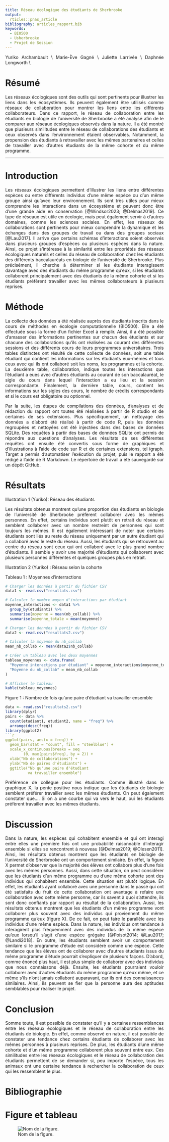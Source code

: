 ```yaml
---
title: Réseau écologique des étudiants de Sherbrooke
output:
  rticles::pnas_article
bibliography: articles_rapport.bib
keywords:
  - BIO500
  - Usherbrooke
  - Projet de Session
---
```


```{=html}
<style>
body {
text-align: justify}
</style>
```
\section*{Auteurs}

Yuriko Archambault \\ Marie-Ève Gagné \\ Juliette Larrivée \\ Daphnée Longworth \\

# Résumé

Les réseaux écologiques sont des outils qui sont pertinents pour illustrer les liens dans les écosystèmes. Ils peuvent également être utilisés comme réseaux de collaboration pour montrer les liens entre les différents collaborateurs. Dans ce rapport, le réseau de collaboration entre les étudiants en biologie de l'université de Sherbrooke a été analysé afin de le comparer aux réseaux écologiques observés dans la nature. Il a été montré que plusieurs similitudes entre le réseau de collaborations des étudiants et ceux observés dans l'environnement étaient observables. Notamment, la propension des étudiants à retravailler avec les mêmes partenaires et celles de travailler avec d'autres étudiants de la même cohorte et du même programme.

------------------------------------------------------------------------

# Introduction

Les réseaux écologiques permettent d'illustrer les liens entre différentes espèces ou entre différents individus d'une même espèce ou d'un même groupe ainsi qu'avec leur environnement. Ils sont très utiles pour mieux comprendre les interactions dans un écosystème et peuvent donc être d'une grande aide en conservation [@Windsor2023; @Delmas2019]. Ce type de réseaux est utile en écologie, mais peut également servir à d'autres domaines, comme les sciences sociales. En effet, les réseaux de collaborations sont pertinents pour mieux comprendre la dynamique et les échanges dans des groupes de travail ou dans des groupes sociaux [@Lau2017]. Il arrive que certains schémas d'interactions soient observés dans plusieurs groupes d'espèces ou plusieurs espèces dans la nature. Ainsi, ce projet s'intéresse à la similarité entre les propriétés des réseaux écologiques naturels et celles du réseau de collaboration chez les étudiants des différents baccalauréats en biologie de l'université de Sherbrooke. Plus précisément, il cherche à déterminer si les étudiants interagissent davantage avec des étudiants du même programme qu'eux, si les étudiants collaborent principalement avec des étudiants de la même cohorte et si les étudiants préfèrent travailler avec les mêmes collaborateurs à plusieurs reprises.

# Méthode

La collecte des données a été réalisée auprès des étudiants inscrits dans le cours de méthodes en écologie computationnelle (BIO500). Elle a été effectuée sous la forme d'un fichier Excel à remplir. Ainsi, il a été possible d'amasser des informations pertinentes sur chacun des étudiants et sur chacune des collaborations qu'ils ont réalisées au courant des différentes sessions et des différents cours de leurs programmes universitaires. Trois tables distinctes ont résulté de cette collecte de données, soit une table étudiant qui contient les informations sur les étudiants eux-mêmes et tous ceux avec qui ils ont collaboré soit les noms, les programmes et la cohorte. La deuxième table, collaboration, indique toutes les interactions que l'étudiant a eues avec d'autres étudiants au courant de son baccalauréat, le sigle du cours dans lequel l'interaction a eu lieu et la session correspondante. Finalement, la dernière table, cours, contient les informations sur les sigles des cours, le nombre de crédits correspondants et si le cours est obligatoire ou optionnel.

Par la suite, les étapes de compilations des données, d'analyses et de rédaction du rapport ont toutes été réalisées à partir de R studio et de certaines de ses extensions. Plus spécifiquement, un nettoyage des données a d'abord été réalisé à partir de code R, puis les données regroupées et nettoyées ont été injectées dans des bases de données SQLite. Des requêtes à partir des bases de données SQLite ont permis de répondre aux questions d'analyses. Les résultats de ses différentes requêtes ont ensuite été convertis sous forme de graphiques et d'illustrations à l'aide de code sur R et de certaines extensions, tel igraph. Target a permis d'automatiser l'exécution du projet, puis le rapport a été rédigé à l'aide de R Markdown. Le répertoire de travail a été sauvegardé sur un dépôt GitHub.

# Résultats

Illustration 1 (Yuriko): Réseau des étudiants

Les résultats obtenus montrent qu'une proportion des étudiants en biologie de l'université de Sherbrooke préfèrent collaborer avec les mêmes personnes. En effet, certains individus sont plutôt en retrait du réseau et semblent collaborer avec un nombre restreint de personnes qui sont toujours les mêmes. Il est également intéressant de noter que certains étudiants sont liés au reste du réseau uniquement par un autre étudiant qui a collaboré avec le reste du réseau. Aussi, les étudiants qui se retrouvent au centre du réseau sont ceux qui ont collaboré avec le plus grand nombre d'étudiants. Il semble y avoir une majorité d'étudiants qui collaborent avec plusieurs personnes différentes et quelques groupes plus en retrait.

Illustration 2 (Yuriko) : Réseau selon la cohorte

Tableau 1 : Moyennes d'interractions
```r
# Charger les données à partir du fichier CSV
data1 <- read.csv("resultats.csv")

# Calculer le nombre moyen d'interactions par étudiant
moyenne_interactions <- data1 %>%
  group_by(etudiant1) %>%
  summarise(moyenne = mean(nb_collab)) %>%
  summarise(moyenne_totale = mean(moyenne))

# Charger les données à partir du fichier CSV
data2 <- read.csv("resultats2.csv")

# Calculer la moyenne du nb_collab
mean_nb_collab <- mean(data2$nb_collab)

# Créer un tableau avec les deux moyennes
tableau_moyennes <- data.frame(
  "Moyenne interactions par étudiant" = moyenne_interactions$moyenne_totale,
  "Moyenne du nb_collab" = mean_nb_collab
)

# Afficher le tableau
kable(tableau_moyennes)
```


Figure 1 : Nombre de fois qu'une paire d'étudiant va travailler ensemble 

```r
data <- read.csv("resultats2.csv")
library(dplyr)
pairs <- data %>%
  count(etudiant1, etudiant2, name = "freq") %>%
  arrange(desc(freq))
library(ggplot2)
```r
ggplot(pairs, aes(x = freq)) +
  geom_bar(stat = "count", fill = "steelblue") +
  scale_x_continuous(breaks = seq
        (0, max(pairs$freq), by = 2)) +
  xlab("Nb de collaborations") +
  ylab("Nb de paires d'étudiants") +
  ggtitle("Nb qu'une paire d'étudiant 
          va travailler ensemble")

```

Préférence de collègue pour les étudiants. Comme illustré dans le graphique X, la pente positive nous indique que les étudiants de biologie semblent préférer travailler avec les mêmes étudiants. On peut également constater que.... Si on a une courbe qui va vers le haut, oui les étudiants préfèrent travailler avec les mêmes étudiants.

# Discussion

Dans la nature, les espèces qui cohabitent ensemble et qui ont interagi entre elles une première fois ont une probabilité raisonnable d'interagir ensemble si elles se rencontrent à nouveau [@Delmas2019; @Olesen2011]. Ainsi, les résultats obtenus montrent que les étudiants en biologie de l'université de Sherbrooke ont un comportement similaire. En effet, la figure X permet d'observer que la majorité des élèves ont collaboré plus d'une fois avec les mêmes personnes. Aussi, dans cette situation, on peut considérer que les étudiants d'un même programme ou d'une même cohorte sont des individus qui cohabitent ensemble. Cette situation est plutôt logique. En effet, les étudiants ayant collaboré avec une personne dans le passé qui ont été satisfaits du fruit de cette collaboration ont avantage à refaire une collaboration avec cette même personne, car ils savent à quoi s'attendre, ils sont donc confiants par rapport au résultat de la collaboration. Aussi, les résultats obtenus montrent que les étudiants d'un même programme vont collaborer plus souvent avec des individus qui proviennent du même programme qu'eux (figure X). De ce fait, on peut faire le parallèle avec les individus d'une même espèce. Dans la nature, les individus ont tendance à interagirent plus fréquemment avec des individus de la même espèce qu'eux lorsqu'il s'agit d'une espèce grégaire [@Poisot2014; @Lau2017; @Landi2018]. En outre, les étudiants semblent avoir un comportement similaire si le programme d'étude est considéré comme une espèce. Cette tendance que les élèves ont de collaborer avec d'autres étudiants issus du même programme d'étude pourrait s'expliquer de plusieurs façons. D'abord, comme énoncé plus haut, il est plus simple de collaborer avec des individus que nous connaissons déjà. Ensuite, les étudiants pourraient vouloir collaborer avec d'autres étudiants du même programme qu'eux même, et ce même s'ils n'ont jamais collaboré auparavant, car ils ont des connaissances similaires. Ainsi, ils peuvent se fier que la personne aura des aptitudes semblables pour réaliser le projet.

# Conclusion

Somme toute, il est possible de constater qu'il y a certaines ressemblances entre les réseaux écologiques et le réseau de collaboration entre les étudiants de biologie. En effet, comme observé en nature, il est possible de constater une tendance chez certains étudiants de collaborer avec les mêmes personnes à plusieurs reprises. De plus, les étudiants d'une même cohorte et d'un même programme collaborent plus souvent entre eux. Ces similitudes entre les réseaux écologiques et le réseau de collaboration des étudiants permettent de se demander si, peu importe l'espèce, tous les animaux ont une certaine tendance à rechercher la collaboration de ceux qui les ressemblent le plus.

# Bibliographie

# Figure et tableau

![Nom de la figure.](frog.png)
